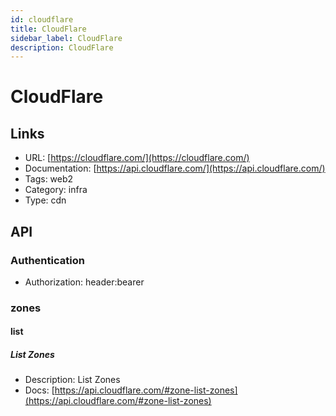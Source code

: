 ```yaml
---
id: cloudflare
title: CloudFlare
sidebar_label: CloudFlare
description: CloudFlare
---
```


# CloudFlare

## Links

* URL: [https://cloudflare.com/](https://cloudflare.com/)
* Documentation: [https://api.cloudflare.com/](https://api.cloudflare.com/)
* Tags: web2
* Category: infra
* Type: cdn

## API

### Authentication

* Authorization: header:bearer

### zones

#### list

##### List Zones

* Description: List Zones
* Docs: [https://api.cloudflare.com/#zone-list-zones](https://api.cloudflare.com/#zone-list-zones)
